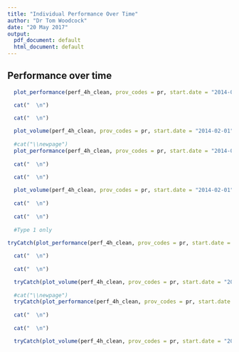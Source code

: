```yaml
---
title: "Individual Performance Over Time"
author: "Dr Tom Woodcock"
date: "20 May 2017"
output:
  pdf_document: default
  html_document: default
---
```

\newpage
## Performance over time

```r
  
  plot_performance(perf_4h_clean, prov_codes = pr, start.date = "2014-02-01",end.date = "2017-05-01", brk.date = "2016-02-01", all_provs = all_provs, pr_name = pr_name)

  cat("  \n")
  
  cat("  \n")

  plot_volume(perf_4h_clean, prov_codes = pr, start.date = "2014-02-01",end.date = "2017-05-01", brk.date = "2016-02-01", all_provs = all_provs)
  
  #cat("\\newpage")
  plot_performance(perf_4h_clean, prov_codes = pr, start.date = "2014-02-01",end.date = "2017-05-01", brk.date = "2016-02-01", adm_only = TRUE, max_lower_y_scale = 40, all_provs = all_provs, pr_name = pr_name)
  
  cat("  \n")
  
  cat("  \n")

  plot_volume(perf_4h_clean, prov_codes = pr, start.date = "2014-02-01",end.date = "2017-05-01", brk.date = "2016-02-01", adm_only = TRUE, min_upper_y_scale = 750, all_provs = all_provs)
  
  cat("  \n")
  
  cat("  \n")
  
  #Type 1 only
  
tryCatch(plot_performance(perf_4h_clean, prov_codes = pr, start.date = "2014-02-01",end.date = "2017-05-01", brk.date = "2016-02-01", all_provs = all_provs, dept_types = c('1'), pr_name = pr_name), error=function(e) NULL)

  cat("  \n")
  
  cat("  \n")

  tryCatch(plot_volume(perf_4h_clean, prov_codes = pr, start.date = "2014-02-01",end.date = "2017-05-01", brk.date = "2016-02-01", all_provs = all_provs, dept_types = c('1')), error=function(e) NULL)
  
  #cat("\\newpage")
  tryCatch(plot_performance(perf_4h_clean, prov_codes = pr, start.date = "2014-02-01",end.date = "2017-05-01", brk.date = "2016-02-01", adm_only = TRUE, max_lower_y_scale = 40, all_provs = all_provs, dept_types = c('1'), pr_name = pr_name), error=function(e) NULL)
  
  cat("  \n")
  
  cat("  \n")

  tryCatch(plot_volume(perf_4h_clean, prov_codes = pr, start.date = "2014-02-01",end.date = "2017-05-01", brk.date = "2016-02-01", adm_only = TRUE, min_upper_y_scale = 750, all_provs = all_provs, dept_types = c('1')), error=function(e) NULL)
  
```